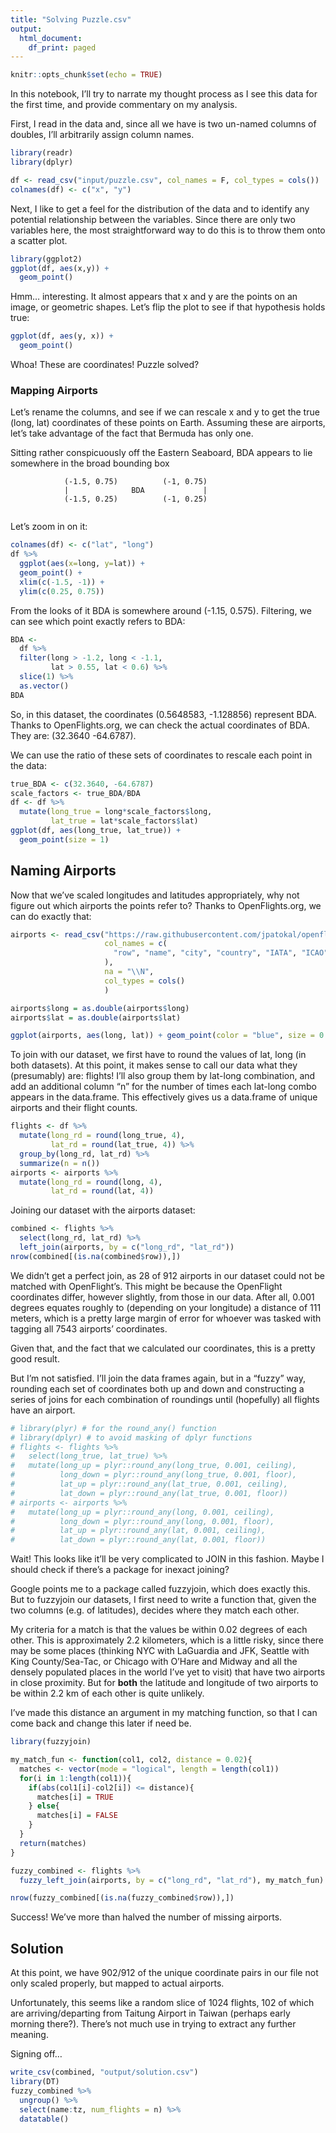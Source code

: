 ```yaml
---
title: "Solving Puzzle.csv"
output:
  html_document:
    df_print: paged
---
```


```r
knitr::opts_chunk$set(echo = TRUE)
```

In this notebook, I'll try to narrate my thought process as I see this data for the first time, and provide commentary on my analysis.

First, I read in the data and, since all we have is two un-named columns of doubles, I'll arbitrarily assign column names.
```r
library(readr)
library(dplyr)

df <- read_csv("input/puzzle.csv", col_names = F, col_types = cols())
colnames(df) <- c("x", "y")
```
Next, I like to get a feel for the distribution of the data and to identify any potential relationship between the variables. Since there are only two variables here, the most straightforward way to do this is to throw them onto a scatter plot.
```r
library(ggplot2)
ggplot(df, aes(x,y)) +
  geom_point()
```

Hmm... interesting. It almost appears that x and y are the points on an image, or geometric shapes. Let's flip the plot to see if that hypothesis holds true:
```r
ggplot(df, aes(y, x)) +
  geom_point()
```

Whoa! These are coordinates! Puzzle solved?

### Mapping Airports

Let's rename the columns, and see if we can rescale x and y to get the true (long, lat) coordinates of these points on Earth. Assuming these are airports, let's take advantage of the fact that Bermuda has only one.

Sitting rather conspicuously off the Eastern Seaboard, BDA appears to lie somewhere in the broad bounding box

                (-1.5, 0.75)          (-1, 0.75)
                |              BDA             |
                (-1.5, 0.25)          (-1, 0.25)
                
Let's zoom in on it:
```r
colnames(df) <- c("lat", "long")
df %>%
  ggplot(aes(x=long, y=lat)) + 
  geom_point() + 
  xlim(c(-1.5, -1)) +
  ylim(c(0.25, 0.75))
```

From the looks of it BDA is somewhere around (-1.15, 0.575). Filtering, we can see which point exactly refers to BDA:
```r
BDA <- 
  df %>%
  filter(long > -1.2, long < -1.1,
         lat > 0.55, lat < 0.6) %>%
  slice(1) %>%
  as.vector()
BDA
```
So, in this dataset, the coordinates (0.5648583, -1.128856) represent BDA. Thanks to OpenFlights.org, we can check the actual coordinates of BDA. They are: (32.3640 -64.6787).

We can use the ratio of these sets of coordinates to rescale each point in the data:
```r
true_BDA <- c(32.3640, -64.6787)
scale_factors <- true_BDA/BDA
df <- df %>%
  mutate(long_true = long*scale_factors$long,
         lat_true = lat*scale_factors$lat)
ggplot(df, aes(long_true, lat_true)) +
  geom_point(size = 1)
```

## Naming Airports

Now that we've scaled longitudes and latitudes appropriately, why not figure out which airports the points refer to? Thanks to OpenFlights.org, we can do exactly that:

```r
airports <- read_csv("https://raw.githubusercontent.com/jpatokal/openflights/master/data/airports.dat",
                     col_names = c(
                       "row", "name", "city", "country", "IATA", "ICAO", "lat", "long", "altitude", "timezone", "DST", "tz", "type", "source"
                     ),
                     na = "\\N",
                     col_types = cols()
                     )

airports$long = as.double(airports$long)
airports$lat = as.double(airports$lat)

ggplot(airports, aes(long, lat)) + geom_point(color = "blue", size = 0.5) + ggtitle("All 7543 Airports in the World (per OpenFlights.org)")
```
To join with our dataset, we first have to round the values of lat, long (in both datasets). At this point, it makes sense to call our data what they (presumably) are: flights! I'll also group them by lat-long combination, and add an additional column "n" for the number of times each lat-long combo appears in the data.frame. This effectively gives us a data.frame of unique airports and their flight counts.
```r
flights <- df %>%
  mutate(long_rd = round(long_true, 4),
         lat_rd = round(lat_true, 4)) %>%
  group_by(long_rd, lat_rd) %>%
  summarize(n = n())
airports <- airports %>%
  mutate(long_rd = round(long, 4),
         lat_rd = round(lat, 4))
```

Joining our dataset with the airports dataset:
```r
combined <- flights %>%
  select(long_rd, lat_rd) %>%
  left_join(airports, by = c("long_rd", "lat_rd"))
nrow(combined[(is.na(combined$row)),])
```
We didn't get a perfect join, as 28 of 912 airports in our dataset could not be matched with OpenFlight's. This might be because the OpenFlight coordinates differ, however slightly, from those in our data. After all, 0.001 degrees equates roughly to (depending on your longitude) a distance of 111 meters, which is a pretty large margin of error for whoever was tasked with tagging all 7543 airports' coordinates.

Given that, and the fact that we calculated our coordinates, this is a pretty good result. 

But I'm not satisfied. I'll join the data frames again, but in a "fuzzy" way, rounding each set of coordinates both up and down and constructing a series of joins for each combination of roundings until (hopefully) all flights have an airport.
```r
# library(plyr) # for the round_any() function
# library(dplyr) # to avoid masking of dplyr functions
# flights <- flights %>%
#   select(long_true, lat_true) %>%
#   mutate(long_up = plyr::round_any(long_true, 0.001, ceiling),
#          long_down = plyr::round_any(long_true, 0.001, floor),
#          lat_up = plyr::round_any(lat_true, 0.001, ceiling),
#          lat_down = plyr::round_any(lat_true, 0.001, floor))
# airports <- airports %>%
#   mutate(long_up = plyr::round_any(long, 0.001, ceiling),
#          long_down = plyr::round_any(long, 0.001, floor),
#          lat_up = plyr::round_any(lat, 0.001, ceiling),
#          lat_down = plyr::round_any(lat, 0.001, floor))
```
Wait! This looks like it'll be very complicated to JOIN in this fashion. Maybe I should check if there's a package for inexact joining?

Google points me to a package called fuzzyjoin, which does exactly this. But to fuzzyjoin our datasets, I first need to write a function that, given the two columns (e.g. of latitudes), decides where they match each other.

My criteria for a match is that the values be within 0.02 degrees of each other. This is approximately 2.2 kilometers, which is a little risky, since there may be some places (thinking NYC with LaGuardia and JFK, Seattle with King County/Sea-Tac, or Chicago with O'Hare and Midway and all the densely populated places in the world I've yet to visit) that have two airports in close proximity. But for **both** the latitude and longitude of two airports to be within 2.2 km of each other is quite unlikely.

I've made this distance an argument in my matching function, so that I can come back and change this later if need be.

```r
library(fuzzyjoin)

my_match_fun <- function(col1, col2, distance = 0.02){
  matches <- vector(mode = "logical", length = length(col1))
  for(i in 1:length(col1)){
    if(abs(col1[i]-col2[i]) <= distance){
      matches[i] = TRUE
    } else{
      matches[i] = FALSE
    }
  }
  return(matches)
}

fuzzy_combined <- flights %>%
  fuzzy_left_join(airports, by = c("long_rd", "lat_rd"), my_match_fun)

nrow(fuzzy_combined[(is.na(fuzzy_combined$row)),])
```

Success! We've more than halved the number of missing airports. 

## Solution
At this point, we have 902/912 of the unique coordinate pairs in our file not only scaled properly, but mapped to actual airports.

Unfortunately, this seems like a random slice of 1024 flights, 102 of which are arriving/departing from Taitung Airport in Taiwan (perhaps early morning there?). There's not much use in trying to extract any further meaning.

Signing off...

```r
write_csv(combined, "output/solution.csv")
library(DT)
fuzzy_combined %>%
  ungroup() %>%
  select(name:tz, num_flights = n) %>%
  datatable()
```
